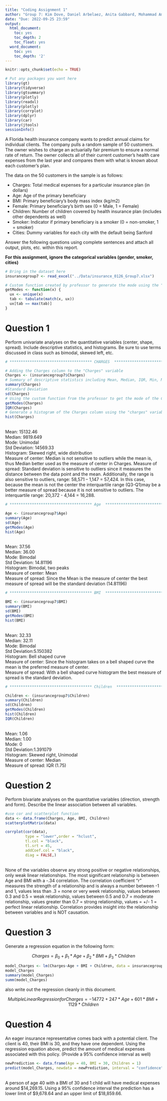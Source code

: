 ```yaml
---
title: "Coding Assignment 1"
author: "Group 7: Kim Dove, Daniel Arbelaez, Anita Gabbard, Mohammad Amori"
date: "Due: 2022-09-25 23:59"
output:
  html_document:
    toc: yes
    toc_depth: 2
    toc_float: yes
  word_document:
    toc: yes
    toc_depth: '2'
---
```


```r
knitr::opts_chunk$set(echo = TRUE)
```

```r
# Put any packages you want here
library(gt)
library(tidyverse)
library(gtsummary)
library(plotly)
library(readxl)
library(plotly)
library(corrplot)
library(dplyr)
library(car)
library(jtools)
sessionInfo()
```


A Florida health insurance company wants to predict annual claims for individual clients. The company pulls a random sample of 50 customers. The owner wishes to charge an actuarially fair premium to ensure a normal rate of return. The owner collects all of their current customer’s health care expenses from the last year and compares them with what is known about each customer’s plan. 

The data on the 50 customers in the sample is as follows:

-	Charges: Total medical expenses for a particular insurance plan (in dollars)
-	Age: Age of the primary beneficiary
-	BMI: Primary beneficiary’s body mass index (kg/m2)
-	Female: Primary beneficiary’s birth sex (0 = Male, 1 = Female)
-	Children: Number of children covered by health insurance plan (includes other dependents as well)
-	Smoker: Indicator if primary beneficiary is a smoker (0 = non-smoker, 1 = smoker)
-	Cities: Dummy variables for each city with the default being Sanford

Answer the following questions using complete sentences and attach all output, plots, etc. within this report.


**For this assignment, ignore the categorical variables (gender, smoker, cities)**

```r
# Bring in the dataset here
insurancegroup7 <- read_excel("../Data/insurance_0126_Group7.xlsx")

```

```r
# Custom function created by professor to generate the mode using the "charges" variable
getModes <- function(x) {
  ux <- unique(x)
  tab <- tabulate(match(x, ux))
  ux[tab == max(tab)]
}

```

# Question 1

Perform univariate analyses on the quantitative variables (center, shape, spread). Include descriptive statistics, and histograms. Be sure to use terms discussed in class such as bimodal, skewed left, etc.

```r
# ************************************* CHARGES  *************************************

# Adding the Charges column to the "Charges" variable
Charges <- (insurancegroup7$Charges)
# Summary of descriptive statistics including Mean, Median, IQR, Min, Max
summary(Charges)
#Standard Deviation
sd(Charges)
# Using the custom function from the professor to get the mode of the Charges column using the "charges" variable
getModes(Charges)
IQR(Charges)
# Generate a histogram of the Charges column using the "charges" variable
hist(Charges)
```
<br>Mean: 15132.46 <br>
Median: 9819.649<br>
Mode: Unimodal<br>
Std Deviation: 14569.33<br>
Histogram: Skewed right, wide distribution <br>
Measure of center: Median is not sensitive to outliers while the mean is, thus Median better used as the measure of center in Charges. 
Measure of spread: Standard deviation is sensitive to outliers since it measures the distance between the data point and the mean. Additionally, the range is also sensitive to outliers, range: 58,571 – 1,147 = 57,424. In this case, because the mean is not the center the interquartile range (Q3-Q1)may be a better measure of spread because it is not sensitive to outliers. The interquartile range:  20,372 - 4,144 = 16,288.
<br>

```r
# ************************************* Age  *************************************

Age <- (insurancegroup7$Age)
summary(Age)
sd(Age)
getModes(Age)
hist(Age)

```
<br>Mean:           37.56 <br>
Median:         36.00<br>
Mode:           Bimodal<br>
Std Deviation:  14.81196<br>
Histogram:      Bimodal, two peaks<br>
Measure of center: Mean<br>
Measure of spread:  Since the Mean is the measure of center the best measure of spread will be the standard deviation (14.81196)<br>
```r
# ************************************* BMI  *************************************

BMI <- (insurancegroup7$BMI)
summary(BMI)
sd(BMI)
getModes(BMI)
hist(BMI)
```
<br>Mean: 32.33<br>
Median: 32.11<br>
Mode: Bimodal<br>
Std Deviation:5.150382<br>
Histogram: Bell shaped curve<br>
Measure of center: Since the histogram takes on a bell shaped curve the mean is the preferred measure of center.<br>
Measure of spread: With a bell shaped curve histogram the best measure of spread is the standard deviation.
 
```r
# ************************************* Children  *************************************

Children <- (insurancegroup7$Children)
summary(Children)
sd(Children)
getModes(Children)
hist(Children)
IQR(Children)

```
<br>Mean: 1.06<br>
Median: 1.00<br>
Mode: 0<br>
Std Deviation:1.391079<br>
Histogram: Skewed right, Unimodal<br>
Measure of center: Median<br>
Measure of spread: IQR (1.75)



# Question 2

Perform bivariate analyses on the quantitative variables (direction, strength and form). Describe the linear association between all variables. 

```r
#use cor and scatterplot function
data <- data.frame(Charges, Age, BMI, Children)
scatterplotMatrix(data)

corrplot(cor(data),
         type = "lower",order = "hclust",
         tl.col = "black",
         tl.srt = 45,
         addCoef.col = "black",
         diag = FALSE,)

```

<br>
None of the variables observe any strong positive or negative relationships, only weak linear relationships. The most significant relationship is between Age and BMI with a -.34 correlation.  The correlation coefficient “r” measures the strength of a relationship and is always a number between -1 and 1, values less than .3 = none or very week relationship, values between 0.3 and 0.5 = weak relationship, values between 0.5 and 0.7 = moderate relationship, values greater than 0.7 = strong relationship, values = +/- 1 = perfect linear relationship. Correlation  provides insight into the relationship between variables and is NOT causation. <br>

# Question 3

Generate a regression equation in the following form:

$$Charges = \beta_{0}+\beta_{1}*Age+\beta_{2}*BMI+\beta_{3}*Children$$

```r
model_Charges <- lm(Charges~Age + BMI + Children, data = insurancegroup7)
model_Charges
summary(model_Charges)
summ(model_Charges)
```

also write out the regression cleanly in this document.

$$ Multiple Linear Regression for Charges = -14772 + 247*Age + 601*BMI + 1129*Children $$

# Question 4

An eager insurance representative comes back with a potential client. The client is 40, their BMI is 30, and they have one dependent. Using the regression equation above, predict the amount of medical expenses associated with this policy. (Provide a 95% confidence interval as well)


```r
newPrediction <- data.frame(Age = 40, BMI = 30, Children = 1)
predict(model_Charges, newdata = newPrediction, interval = "confidence")

```
<br> A person of age 40 with a BMI of 30 and 1 child will have medical expenses around $14,269.15. Using a 95% confidence interval the prediction has a lower limit of $9,678.64 and an upper limit of $18,859.66.<br>